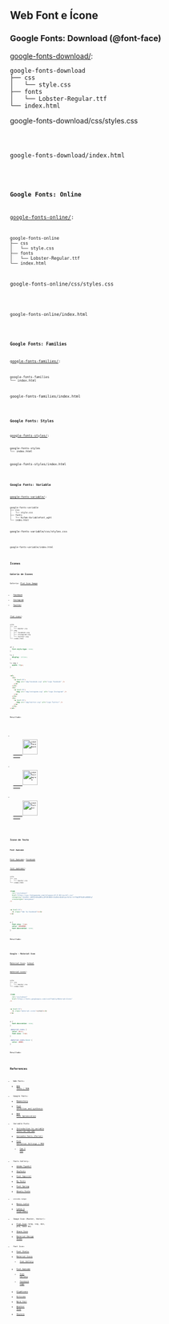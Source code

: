 
## Web Font e Ícone

### Google Fonts: Download (@font-face)

[google-fonts-download/](google-fonts-download/):

```text
google-fonts-download
├── css
│   └── style.css
├── fonts
│   └── Lobster-Regular.ttf
└── index.html
```

google-fonts-download/css/styles.css

<Code src="/codes/web-font/google-fonts-download/css/style.css" lang="css" />

google-fonts-download/index.html

<Code src="/codes/web-font/google-fonts-download/index.html" lang="html" />

### Google Fonts: Online

[google-fonts-online/](google-fonts-online/):

```text
google-fonts-online
├── css
│   └── style.css
├── fonts
│   └── Lobster-Regular.ttf
└── index.html
```

google-fonts-online/css/styles.css

<Code src="/codes/web-font/google-fonts-online/css/style.css" lang="css" />

google-fonts-online/index.html

<Code src="/codes/web-font/google-fonts-online/index.html" lang="html" />

### Google Fonts: Families

[google-fonts-families/](google-fonts-families/):

```text
google-fonts-families
└── index.html
```

google-fonts-families/index.html

<Code src="/codes/web-font/google-fonts-families/index.html" lang="html" />

### Google Fonts: Styles

[google-fonts-styles/](google-fonts-styles/):

```text
google-fonts-styles
└── index.html
```

google-fonts-styles/index.html

<Code src="/codes/web-font/google-fonts-styles/index.html" lang="html" />

### Google Fonts: Variable

[google-fonts-variable/](google-fonts-variable/):

```text
google-fonts-variable
├── css
│   └── style.css
├── fonts
│   └── Kufam-VariableFont_wght
└── index.html
```

google-fonts-variable/css/styles.css

<Code src="/codes/web-font/google-fonts-variable/css/style.css" lang="css" />

google-fonts-variable/index.html

<Code src="/codes/web-font/google-fonts-variable/index.html" lang="html" />

## Ícones

### Galeria de Ícones

Galeria: [Flat Icon Image](https://www.flaticon.com)

- [Facebook](https://www.flaticon.com/free-icon/facebook_145802#term=facebook&page=1&position=4)
- [Instagram](https://www.flaticon.com/free-icon/instagram_145805#term=instagram&page=1&position=7)
- [Twitter](https://www.flaticon.com/free-icon/twitter_179342#term=twitter&page=1&position=11)

[flat-icon/](flat-icon/):

```text
site
├── css
│   └── master.css
├── img
│   ├── facebook.svg
│   ├── instagram.svg
│   └── twitter.svg
└── index.html
```

```css
ul {
  list-style-type: none;
}

li {
  display: inline;
}

li img {
  width: 50px;
}
```

```html
<ul>
  <li>
    <a href="#">
      <img src="img/facebook.svg" alt="Logo Facebook" />
    </a>
  </li>
  <li>
    <a href="#">
      <img src="img/instagram.svg" alt="Logo Instagram" />
    </a>
  </li>
  <li>
    <a href="#">
      <img src="img/twitter.svg" alt="Logo Twitter" />
    </a>
  </li>
</ul>
```

Resultado:

<HyperText>
  <ul>
    <li>
      <a href="#">
        <img src="/imgs/icon/facebook.svg" alt="Logo Facebook" width="30" />
      </a>
    </li>
    <li>
      <a href="#">
        <img src="/imgs/icon/instagram.svg" alt="Logo Instagram" width="30" />
      </a>
    </li>
    <li>
      <a href="#">
        <img src="/imgs/icon/twitter.svg" alt="Logo Twitter" width="30" />
      </a>
    </li>
  </ul>
</HyperText>

### Ícone de Texto

#### Font Awesome

[Font Awesome](https://fontawesome.com/): [Facebook](https://fontawesome.com/icons/facebook?style=brands)

[font-awesome/](font-awesome/):

```text
site
├── css
│   └── master.css
└── index.html
```

```html
<link
  rel="stylesheet"
  href="https://use.fontawesome.com/releases/v5.0.10/css/all.css"
  integrity="sha384-+d0P83n9kaQMCwj8F4RJB66tzIwOKmrdb46+porD/OvrJ+37WqIM7UoBtwHO6Nlg"
  crossorigin="anonymous"
/>
```

```html
<a href="#">
  <i class="fab fa-facebook"></i>
</a>
```

```css
a {
  font-size: 2rem;
  color: #3b5898;
  text-decoration: none;
}
```

Resultado:

<HyperText src="/codes/icon/font-awesome/index.html" />

#### Google - Material Icon

[Material Icon](https://material.io/icons/): [School](https://material.io/icons/)

[material-icon/](material-icon/):

```text
site
├── css
│   └── master.css
└── index.html
```

```html
<link
  rel="stylesheet"
  href="https://fonts.googleapis.com/icon?family=Material+Icons"
/>
```

```html
<a href="#">
  <i class="material-icons">school</i>
</a>
```

```css
a {
  text-decoration: none;
}

.material-icons {
  color: #ccc;
  font-size: 3rem;
}

.material-icons:hover {
  color: #000;
}
```

Resultado:

<HyperText src="/codes/icon/material-icon/index.html" />

## References

- Web Fonts:
  - [Web fonts \| MDN](https://developer.mozilla.org/en-US/docs/Learn/CSS/Styling_text/Web_fonts)
- Google Fonts:
  - [Repository](https://fonts.google.com)
  - [Font selection and synthesis](https://developers.google.com/web/fundamentals/performance/optimizing-content-efficiency/webfont-optimization#font_selection_and_synthesis)
  - [Web Font Optimization](https://developers.google.com/web/fundamentals/performance/optimizing-content-efficiency/webfont-optimization)
- Variable Fonts
  - [Introduction to variable fonts on the web](https://web.dev/variable-fonts/)
  - [Variable Fonts (Portal)](https://v-fonts.com/)
  - [Font Variation Settings \| MDN](https://developer.mozilla.org/en-US/docs/Web/CSS/font-variation-settings)
    - [Can I Use](https://caniuse.com/?search=font-variation-settings)
- Fonts Gallery:
  - [Adobe Typekit](https://typekit.com)
  - [Skyfonts](https://skyfonts.com)
  - [Font Squirrel](https://www.fontsquirrel.com/)
  - [My Fonts](https://www.myfonts.com)
  - [Font Spring](https://www.fontspring.com)
  - [Ubuntu Fonte](https://design.ubuntu.com/font/)
- `unicode-range`:
  - [Basic Latin](https://codepoints.net/basic_latin)
  - [Latin-1 Supplement](https://codepoints.net/latin-1_supplement)
- Image Icon (Raster, Vector):
  - [Flat Icon](https://www.flaticon.com) (png, svg, eps, psd, base 64)
  - [Share Icon](https://www.shareicon.net)
  - [Material Design Icons](https://materialdesignicons.com)
- Font Icon:
  - [Font Static](http://fontastic.me)
  - [Material Icons](https://material.io/icons/)
    - [Icon Gallery](https://material.io/icons/#itempool)
  - [Font Awesome](http://fontawesome.io)
    - [Icon Gallery](https://fontawesome.com/icons?d=gallery)
    - [Facebook Logo](https://fontawesome.com/icons/facebook-square?style=brands)
  - [Glyphicons](http://glyphicons.com/)
  - [Octicons](https://octicons.github.com/)
  - [Nerd Font](https://nerdfonts.com)
  - [Weather Icon](https://erikflowers.github.io/weather-icons/)
  - [Skycons](https://darkskyapp.github.io/skycons/)
